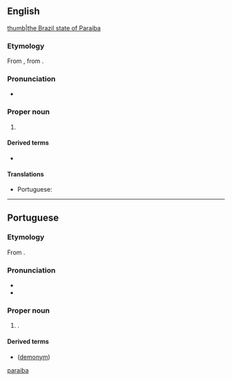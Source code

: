 ==English==
{{wikipedia}}
[[file:brazil State Paraiba.svg|thumb|the Brazil state of Paraiba]]

===Etymology===
From {{bor|en|pt|Paraíba}}, from {{der|en|tpw|pa'ra a'íba||bad for navigation}}.

===Pronunciation===
* {{IPA|en|/pɑːɹaɪˈiːbə/}}

===Proper noun===
{{en-proper noun}}

# {{place|en|state|r/Northeast Region|c/Brazil|capital=João Pessoa}}

====Derived terms====
* {{l|en|Paraiba tourmaline}}

====Translations====
{{trans-top|a state in north-eastern Brazil}}
* Portuguese: {{t+|pt|Paraíba|f}}
{{trans-mid}}
{{trans-bottom}}

[[Category:English terms spelled with Í|paraiba]]

----

==Portuguese==

===Etymology===
From {{bor|pt|tpw|pa'ra a'íba||bad for navigation}}.

===Pronunciation===
{{pt-IPA}}
* {{audio|pt|Pt-br Paraíba.ogg|Audio (BR)}}
* {{hyph|pt|Pa|ra|í|ba}}

===Proper noun===
{{pt-proper noun|f}}

# {{place|pt|state|macroregion/pt:Northeast Region|c/pt:Brazil|capital=pt:João Pessoa}}.
#: {{syn|pt|PB|q1=abbreviation}}

====Derived terms====
* {{l|pt|paraibano}} ([[demonym]])